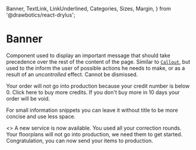   Banner,
  TextLink,
  LinkUnderlined,
  Categories,
  Sizes,
  Margin,
} from '@drawbotics/react-drylus';



# Banner
Component used to display an important message that should take precedence over the rest of the content of the page. Similar to [`Callout`](/components/callout), but used to the inform the user of possible actions he needs to make, or as a result of an _uncontrolled_ effect. Cannot be dismissed.

<Playground component={Banner}>
  <Banner title="You don't have enough credits" category={Categories.DANGER}>
    Your order will not go into production because your credit number is below 0. Click <TextLink underlined={LinkUnderlined.ALWAYS}>here</TextLink> to buy more credits.
    <Margin size={{ top: Sizes.SMALL }}>
      If you don't buy more in 10 days your order will be void.
    </Margin>
  </Banner>
</Playground>

For small information snippets you can leave it without title to be more concise and use less space.

<Playground>
  <>
    <Margin size={{ bottom: Sizes.DEFAULT }}>
      <Banner category={Categories.INFO}>
        A new service is now available.
      </Banner>
    </Margin>
    <Margin size={{ bottom: Sizes.DEFAULT }}>
      <Banner category={Categories.WARNING}>
        You used all your correction rounds.
      </Banner>
    </Margin>
    <Margin size={{ bottom: Sizes.DEFAULT }}>
      <Banner category={Categories.DANGER}>
        Your floorplans will not go into production, we need them to get started.
      </Banner>
    </Margin>
    <Banner category={Categories.SUCCESS}>
      Congratulation, you can now send your items to production.
    </Banner>
  </>
</Playground>

